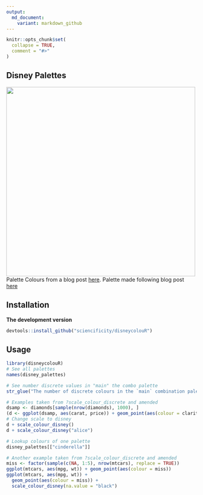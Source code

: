 ```yaml
---
output:
  md_document:
    variant: markdown_github
---
```


```r
knitr::opts_chunk$set(
  collapse = TRUE,
  comment = "#>"
)
```

## Disney Palettes
<img src="./alice.png" width=500px />
Palette Colours from a blog post [here](http://elijahmeeks.com/#content/blog/2015_08_17_palettes).
Palette made following blog post [here](https://drsimonj.svbtle.com/creating-corporate-colour-palettes-for-ggplot2)

## Installation

__The development version__

```r
devtools::install_github("sciencificity/disneycolouR")
```

## Usage

```r
library(disneycolouR)
# See all palettes
names(disney_palettes)

# See number discrete values in "main" the combo palette
str_glue("The number of discrete colours in the `main` combination palette is: {length(disney_palettes[['main']])}")

# Examples taken from ?scale_colour_discrete and amended
dsamp <- diamonds[sample(nrow(diamonds), 1000), ]
(d <- ggplot(dsamp, aes(carat, price)) + geom_point(aes(colour = clarity)))
# Change scale to disney
d + scale_colour_disney()
d + scale_colour_disney("alice")

# Lookup colours of one palette
disney_palettes[["cinderella"]]

# Another example taken from ?scale_colour_discrete and amended
miss <- factor(sample(c(NA, 1:5), nrow(mtcars), replace = TRUE))
ggplot(mtcars, aes(mpg, wt)) + geom_point(aes(colour = miss))
ggplot(mtcars, aes(mpg, wt)) +
  geom_point(aes(colour = miss)) +
  scale_colour_disney(na.value = "black")
```

